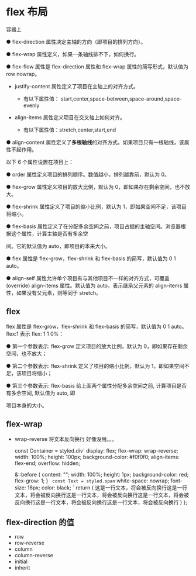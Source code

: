 # flex 布局

容器上

● flex-direction 属性决定主轴的方向（即项目的排列方向）。

● flex-wrap 属性定义，如果一条轴线排不下，如何换行。

● flex-flow 属性是 flex-direction 属性和 flex-wrap 属性的简写形式，默认值为 row nowrap。

- justify-content 属性定义了项目在主轴上的对齐方式。

  - 有以下属性值： start,center,space-between,space-around,space-evenly

- align-items 属性定义项目在交叉轴上如何对齐。
  - 有以下属性值：stretch,center,start,end

● align-content 属性定义了**多根轴线**的对齐方式。如果项目只有一根轴线，该属性不起作用。

以下 6 个属性设置在项目上：

● order 属性定义项目的排列顺序。数值越小，排列越靠前，默认为 0。

● flex-grow 属性定义项目的放大比例，默认为 0，即如果存在剩余空间，也不放大。

● flex-shrink 属性定义了项目的缩小比例，默认为 1，即如果空间不足，该项目将缩小。

● flex-basis 属性定义了在分配多余空间之前，项目占据的主轴空间。浏览器根据这个属性，计算主轴是否有多余空

间。它的默认值为 auto，即项目的本来大小。

● flex 属性是 flex-grow，flex-shrink 和 flex-basis 的简写，默认值为 0 1 auto。

● align-self 属性允许单个项目有与其他项目不一样的对齐方式，可覆盖(override) align-items 属性。默认值为 auto，表示继承父元素的 align-items 属性，如果没有父元素，则等同于 stretch。

## flex

flex 属性是 flex-grow，flex-shrink 和 flex-basis 的简写，默认值为 0 1 auto。flex:1 表示 flex: 1 1 0%：

● 第一个参数表示: flex-grow 定义项目的放大比例，默认为 0，即如果存在剩余空间，也不放大；

● 第二个参数表示: flex-shrink 定义了项目的缩小比例，默认为 1，即如果空间不足，该项目将缩小；

● 第三个参数表示: flex-basis 给上面两个属性分配多余空间之前, 计算项目是否有多余空间, 默认值为 auto, 即

项目本身的大小。

## flex-wrap

- wrap-reverse 将文本反向换行
好像没用。。。




  const Container = styled.div`
    display: flex;
    flex-wrap: wrap-reverse;
    width: 100%;
    height: 100px;
    background-color: #f0f0f0;
    align-items: flex-end;
    overflow: hidden;

    &::before {
      content: "";
      width: 100%;
      height: 1px;
      background-color: red;
      flex-grow: 1;
    }
  `
  const Text = styled.span`
    white-space: nowrap;
    font-size: 16px;
    color: black;
  `
  return (
    <Container>
      <Text>这是一行文本，将会被反向换行这是一行文本，将会被反向换行这是一行文本，将会被反向换行这是一行文本，将会被反向换行这是一行文本，将会被反向换行这是一行文本，将会被反向换行</Text>
    </Container>
  )
};


<WrapReverse/>


## flex-direction 的值

- row
- row-reverse
- column
- column-reverse
- initial
- inherit
